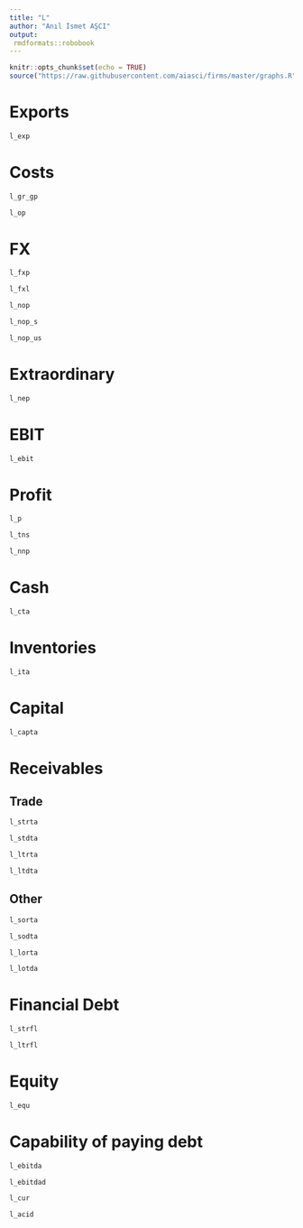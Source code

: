 ```yaml
---
title: "L"
author: "Anıl İsmet AŞCI"
output:
 rmdformats::robobook
---
```


```r
knitr::opts_chunk$set(echo = TRUE)
source("https://raw.githubusercontent.com/aiasci/firms/master/graphs.R")
```



# Exports

```r
l_exp
```


# Costs

```r
l_gr_gp
```

```r
l_op
```


# FX

```r
l_fxp
```


```r
l_fxl
```


```r
l_nop
```

```r
l_nop_s
```

```r
l_nop_us
```


# Extraordinary

```r
l_nep
```


# EBIT

```r
l_ebit
```

# Profit

```r
l_p
```

```r
l_tns
```

```r
l_nnp
```


# Cash

```r
l_cta
```

# Inventories

```r
l_ita
```

# Capital

```r
l_capta
```

# Receivables

## Trade

```r
l_strta
```

```r
l_stdta
```

```r
l_ltrta
```

```r
l_ltdta
```

## Other


```r
l_sorta
```

```r
l_sodta
```

```r
l_lorta
```

```r
l_lotda
```

# Financial Debt


```r
l_strfl
```

```r
l_ltrfl
```

# Equity


```r
l_equ
```

# Capability of paying debt


```r
l_ebitda
```

```r
l_ebitdad
```

```r
l_cur
```

```r
l_acid
```

